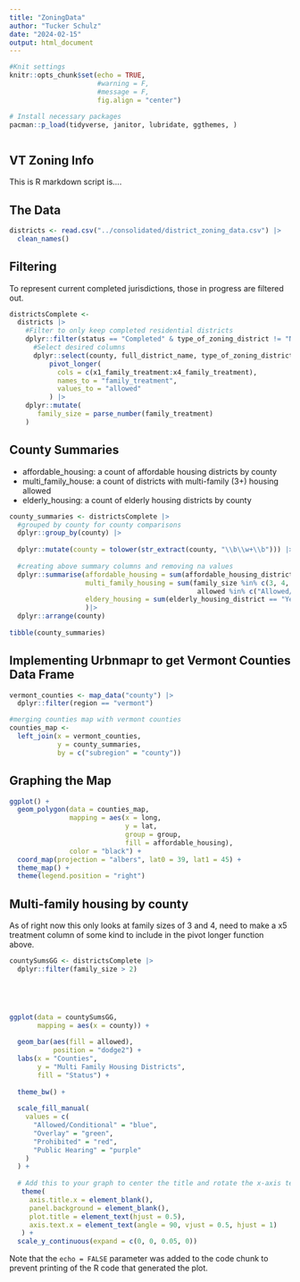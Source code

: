 ```yaml
---
title: "ZoningData"
author: "Tucker Schulz"
date: "2024-02-15"
output: html_document
---
```


```r
#Knit settings 
knitr::opts_chunk$set(echo = TRUE,
                      #warning = F,
                      #message = F,
                      fig.align = "center")

# Install necessary packages
pacman::p_load(tidyverse, janitor, lubridate, ggthemes, )



```

## VT Zoning Info

This is R markdown script is....

## The Data

```r
districts <- read.csv("../consolidated/district_zoning_data.csv") |> 
  clean_names()
```

## Filtering

To represent current completed jurisdictions, those in progress are filtered out.

```r
districtsComplete <- 
  districts |> 
    #Filter to only keep completed residential districts
    dplyr::filter(status == "Completed" & type_of_zoning_district != "Nonresidential") |> 
      #Select desired columns
      dplyr::select(county, full_district_name, type_of_zoning_district:x4_family_treatment) |> 
          pivot_longer(
            cols = c(x1_family_treatment:x4_family_treatment),
            names_to = "family_treatment",
            values_to = "allowed"
          ) |> 
    dplyr::mutate(
       family_size = parse_number(family_treatment)
    )


```

## County Summaries

-   affordable_housing: a count of affordable housing districts by county 
-   multi_family_house: a count of districts with multi-family (3+) housing allowed
-   elderly_housing: a count of elderly housing districts by county 

```r
county_summaries <- districtsComplete |> 
  #grouped by county for county comparisons
  dplyr::group_by(county) |>
  
  dplyr::mutate(county = tolower(str_extract(county, "\\b\\w+\\b"))) |> 
  
  #creating above summary columns and removing na values
  dplyr::summarise(affordable_housing = sum(affordable_housing_district == "Yes", na.rm = TRUE),
                   multi_family_housing = sum(family_size %in% c(3, 4, 5) & 
                                               allowed %in% c("Allowed/Conditional", "Public Hearing"), na.rm = TRUE),
                   eldery_housing = sum(elderly_housing_district == "Yes", na.rm = TRUE),
                   )|> 
  dplyr::arrange(county) 
  
tibble(county_summaries)
```
## Implementing Urbnmapr to get Vermont Counties Data Frame
```r
vermont_counties <- map_data("county") |> 
  dplyr::filter(region == "vermont")
```

```r
#merging counties map with vermont counties
counties_map <- 
  left_join(x = vermont_counties,
            y = county_summaries,
            by = c("subregion" = "county")) 


```



## Graphing the Map
```r
ggplot() +
  geom_polygon(data = counties_map,
               mapping = aes(x = long,
                             y = lat,
                             group = group, 
                             fill = affordable_housing),
               color = "black") +
  coord_map(projection = "albers", lat0 = 39, lat1 = 45) +
  theme_map() +
  theme(legend.position = "right")
```



## Multi-family housing by county

As of right now this only looks at family sizes of 3 and 4, need to make a x5 treatment column of some kind to include in the pivot longer function above.

```r

countySumsGG <- districtsComplete |> 
  dplyr::filter(family_size > 2)

  



ggplot(data = countySumsGG,
       mapping = aes(x = county)) +
  
  geom_bar(aes(fill = allowed),
           position = "dodge2") + 
  labs(x = "Counties",
       y = "Multi Family Housing Districts",
       fill = "Status") +
  
  theme_bw() +
  
  scale_fill_manual(
    values = c(
      "Allowed/Conditional" = "blue",
      "Overlay" = "green",
      "Prohibited" = "red",
      "Public Hearing" = "purple"
    )
  ) +
  
  # Add this to your graph to center the title and rotate the x-axis text and remove #
   theme(
     axis.title.x = element_blank(),
     panel.background = element_blank(),
     plot.title = element_text(hjust = 0.5),
     axis.text.x = element_text(angle = 90, vjust = 0.5, hjust = 1)
   ) +
  scale_y_continuous(expand = c(0, 0, 0.05, 0)) 

```


Note that the `echo = FALSE` parameter was added to the code chunk to prevent printing of the R code that generated the plot.
